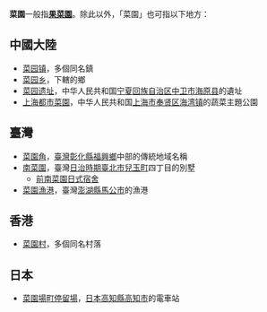 '''菜園'''一般指'''[[果菜園|果菜園]]'''。除此以外，「菜園」也可指以下地方：
==中國大陸==
*[[菜园镇|菜园镇]]，多個同名鎮
*[[菜园乡|菜园乡]]，{{PRC admin/fullname|41/12/22/203/000|3}}下轄的鄉
*[[菜园遗址|菜园遗址]]，中华人民共和国[[宁夏回族自治区|宁夏回族自治区]][[中卫市|中卫市]][[海原县|海原县]]的遺址
*[[上海都市菜園|上海都市菜園]]，中华人民共和国[[上海市|上海市]][[奉贤区|奉贤区]][[海湾镇|海湾镇]]的蔬菜主題公園
==臺灣==
*[[菜園角|菜園角]]，[[臺灣|臺灣]][[彰化縣|彰化縣]][[福興鄉_(臺灣)|福興鄉]]中部的傳統地域名稱
*[[南菜園|南菜園]]，臺灣[[台灣日治時期|日治時期]][[臺北市_(州轄市)|臺北市]][[兒玉町|兒玉町]]四丁目的別墅
**[[前南菜園日式宿舍|前南菜園日式宿舍]]
*[[菜園漁港|菜園漁港]]，臺灣[[澎湖縣|澎湖縣]][[馬公市|馬公市]]的漁港
==香港==
*[[菜園村|菜園村]]，多個同名村落
==日本==
*[[菜園場町停留場|菜園場町停留場]]，[[日本|日本]][[高知縣|高知縣]][[高知市|高知市]]的電車站
{{disambiguation|cat=三字地名消歧义}}